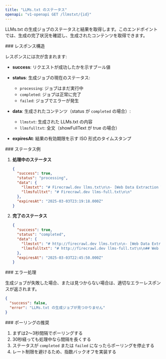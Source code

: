 ```yaml
---
title: "LLMs.txt のステータス"
openapi: "v1-openapi GET /llmstxt/{id}"
---
```


LLMs.txt の生成ジョブのステータスと結果を取得します。このエンドポイントでは、生成の完了状況を確認し、生成されたコンテンツを取得できます。

<div id="response-structure">
  ### レスポンス構造
</div>

レスポンスには次が含まれます:

- **success**: リクエストが成功したかを示すブール値
- **status**: 生成ジョブの現在のステータス:

  - `processing`: ジョブはまだ実行中
  - `completed`: ジョブは正常に完了
  - `failed`: ジョブでエラーが発生

- **data**: 生成されたコンテンツ（status が `completed` の場合）:

  - `llmstxt`: 生成された LLMs.txt の内容
  - `llmsfulltxt`: 全文（showFullText が true の場合）

- **expiresAt**: 結果の有効期限を示す ISO 形式のタイムスタンプ

<div id="status-examples">
  ### ステータス例
</div>

1. **処理中のステータス**

   ```json
   {
     "success": true,
     "status": "processing",
     "data": {
       "llmstxt": "# Firecrawl.dev llms.txt\n\n- [Web Data Extraction Tool](https://www.firecrawl.dev/)...",
       "llmsfulltxt": "# Firecrawl.dev llms-full.txt\n\n"
     },
     "expiresAt": "2025-03-03T23:19:18.000Z"
   }
   ```

2. **完了のステータス**
   ```json
   {
     "success": true,
     "status": "completed",
     "data": {
       "llmstxt": "# http://firecrawl.dev llms.txt\n\n- [Web Data Extraction Tool](https://www.firecrawl.dev/): Transform websites into clean, LLM-ready data effortlessly.\n- [Flexible Web Scraping Pricing](https://www.firecrawl.dev/pricing): Flexible pricing plans for web scraping and data extraction.",
       "llmsfulltxt": "# http://firecrawl.dev llms-full.txt\n\n## Web Data Extraction Tool\nIntroducing /extract - Get web data with a prompt..."
     },
     "expiresAt": "2025-03-03T22:45:50.000Z"
   }
   ```

<div id="error-handling">
  ### エラー処理
</div>

生成ジョブが失敗した場合、または見つからない場合は、適切なエラーレスポンスが返されます。

```json
{
  "success": false,
  "error": "LLMs.txt の生成ジョブが見つかりません"
}
```


<div id="polling-recommendations">
  ### ポーリングの推奨
</div>

1. まずは2〜3秒間隔でポーリングする
2. 30秒経っても処理中なら間隔を長くする
3. ステータスが `completed` または `failed` になったらポーリングを停止する
4. レート制限を避けるため、指数バックオフを実装する